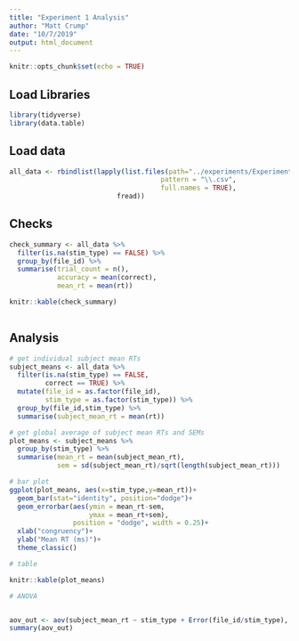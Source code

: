 ```yaml
---
title: "Experiment 1 Analysis"
author: "Matt Crump"
date: "10/7/2019"
output: html_document
---
```


```r
knitr::opts_chunk$set(echo = TRUE)
```

## Load Libraries

```r
library(tidyverse)
library(data.table)
```


## Load data

```r
all_data <- rbindlist(lapply(list.files(path="../experiments/Experiment 1/data",
                                      pattern = "\\.csv",
                                      full.names = TRUE), 
                           fread))
```

## Checks

```r
check_summary <- all_data %>%
  filter(is.na(stim_type) == FALSE) %>%
  group_by(file_id) %>%
  summarise(trial_count = n(),
            accuracy = mean(correct),
            mean_rt = mean(rt))

knitr::kable(check_summary)
  
```

## Analysis

```r
# get individual subject mean RTs
subject_means <- all_data %>%
  filter(is.na(stim_type) == FALSE,
         correct == TRUE) %>%
  mutate(file_id = as.factor(file_id),
         stim_type = as.factor(stim_type)) %>%
  group_by(file_id,stim_type) %>%
  summarise(subject_mean_rt = mean(rt))

# get global average of subject mean RTs and SEMs
plot_means <- subject_means %>%
  group_by(stim_type) %>%
  summarise(mean_rt = mean(subject_mean_rt),
            sem = sd(subject_mean_rt)/sqrt(length(subject_mean_rt)))

# bar plot
ggplot(plot_means, aes(x=stim_type,y=mean_rt))+
  geom_bar(stat="identity", position="dodge")+
  geom_errorbar(aes(ymin = mean_rt-sem,
                    ymax = mean_rt+sem),
                position = "dodge", width = 0.25)+
  xlab("congruency")+
  ylab("Mean RT (ms)")+
  theme_classic()

# table

knitr::kable(plot_means)

# ANOVA


aov_out <- aov(subject_mean_rt ~ stim_type + Error(file_id/stim_type), subject_means)
summary(aov_out)

```



